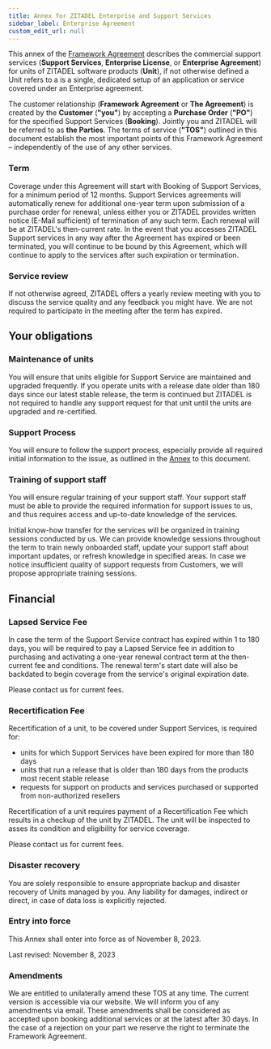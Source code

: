 ```yaml
---
title: Annex for ZITADEL Enterprise and Support Services
sidebar_label: Enterprise Agreement
custom_edit_url: null
--- 
```


This annex of the [Framework Agreement](terms-of-service) describes the commercial support services (**Support Services**, **Enterprise License**, or **Enterprise Agreement**) for units of ZITADEL software products (**Unit**), if not otherwise defined a Unit refers to a is a single, dedicated setup of an application or service covered under an Enterprise agreement.

The customer relationship (**Framework Agreement** or **The Agreement**) is created by the **Customer** (**"you"**) by accepting a **Purchase Order** (**"PO"**) for the specified Support Services (**Booking**). Jointly you and ZITADEL will be referred to as **the Parties**. The terms of service (**"TOS"**) outlined in this document establish the most important points of this Framework Agreement – independently of the use of any other services.

### Term

Coverage under this Agreement will start with Booking of Support Services, for a minimum period of 12 months.
Support Services agreements will automatically renew for additional one-year term upon submission of a purchase order for renewal, unless either you or ZITADEL provides written notice (E-Mail sufficient) of termination of any such term.
Each renewal will be at ZITADEL's then-current rate.
In the event that you accesses ZITADEL Support services in any way after the Agreement has expired or been terminated, you will continue to be bound by this Agreement, which will continue to apply to the services after such expiration or termination.

### Service review

If not otherwise agreed, ZITADEL offers a yearly review meeting with you to discuss the service quality and any feedback you might have. We are not required to participate in the meeting after the term has expired.

## Your obligations

### Maintenance of units

You will ensure that units eligible for Support Service are maintained and upgraded frequently.
If you operate units with a release date older than 180 days since our latest stable release, the term is continued but ZITADEL is not required to handle any support request for that unit until the units are upgraded and re-certified.

### Support Process

You will ensure to follow the support process, especially provide all required initial information to the issue, as outlined in the [Annex](./service-description/support-services) to this document.

### Training of support staff

You will ensure regular training of your support staff. Your support staff must be able to provide the required information for support issues to us, and thus requires access and up-to-date knowledge of the services.

Initial know-how transfer for the services will be organized in training sessions conducted by us. We can provide knowledge sessions throughout the term to train newly onboarded staff, update your support staff about important updates, or refresh knowledge in specified areas. In case we notice insufficient quality of support requests from Customers, we will propose appropriate training sessions.

## Financial

### Lapsed Service Fee

In case the term of the Support Service contract has expired within 1 to 180 days, you will be required to pay a Lapsed Service fee in addition to purchasing and activating a one-year renewal contract term at the then-current fee and conditions. The renewal term's start date will also be backdated to begin coverage from the service's original expiration date.

Please contact us for current fees.

### Recertification Fee

Recertification of a unit, to be covered under Support Services, is required for:

* units for which Support Services have been expired for more than 180 days
* units that run a release that is older than 180 days from the products most recent stable release
* requests for support on products and services purchased or supported from non-authorized resellers

Recertification of a unit requires payment of a Recertification Fee which results in a checkup of the unit by ZITADEL. The unit will be inspected to asses its condition and eligibility for service coverage.

Please contact us for current fees.

### Disaster recovery

You are solely responsible to ensure appropriate backup and disaster recovery of Units managed by you.
Any liability for damages, indirect or direct, in case of data loss is explicitly rejected.

### Entry into force

This Annex shall enter into force as of November 8, 2023.

Last revised: November 8, 2023

### Amendments

We are entitled to unilaterally amend these TOS at any time. The current version is accessible via our website. We will inform you of any amendments via email. These amendments shall be considered as accepted upon booking additional services or at the latest after 30 days. In the case of a rejection on your part we reserve the right to terminate the Framework Agreement.
